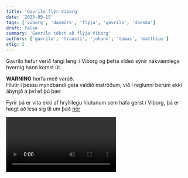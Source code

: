 ```yaml
---
title: 'Gavrilo flýr Viborg'
date: '2023-09-15'
tags: ['viborg', 'danmörk', 'flýja', 'gavrilo', 'danska']
draft: false
summary: 'Gavrilo tókst að flýja Viborg'
authors: ['gavrilo', 'trausti', 'johann', 'tomas', 'matthias']
stig: 2
---
```


Gavrilo hefur verið fangi lengi í Viborg og þetta vídeó sýnir nákvæmlega hvernig hann komst út.

**WARNING** horfa með varúð. \
Hlutir í þessu myndbandi geta valdið matröðum, við í reglunni berum ekki ábyrgð á því ef þú þær

Fyrir þá er vita ekki af hryllilegu hlutunum sem hafa gerst í Viborg,
þá er hægt að lesa sig til um það [hér](/verkefni/Vaffarnir)

<Video id="i3iCzx7EnvA" myndatextar />
